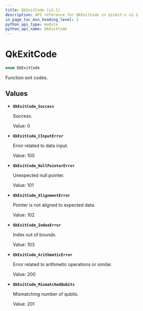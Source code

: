 ```yaml
---
title: QkExitCode (v2.1)
description: API reference for QkExitCode in qiskit-c v2.1
in_page_toc_min_heading_level: 2
python_api_type: module
python_api_name: QkExitCode
---
```


# QkExitCode

```c
enum QkExitCode
```

Function exit codes.

## Values

*   **`QkExitCode_Success`**

    Success.

    Value: 0

*   **`QkExitCode_CInputError`**

    Error related to data input.

    Value: 100

*   **`QkExitCode_NullPointerError`**

    Unexpected null pointer.

    Value: 101

*   **`QkExitCode_AlignmentError`**

    Pointer is not aligned to expected data.

    Value: 102

*   **`QkExitCode_IndexError`**

    Index out of bounds.

    Value: 103

*   **`QkExitCode_ArithmeticError`**

    Error related to arithmetic operations or similar.

    Value: 200

*   **`QkExitCode_MismatchedQubits`**

    Mismatching number of qubits.

    Value: 201

